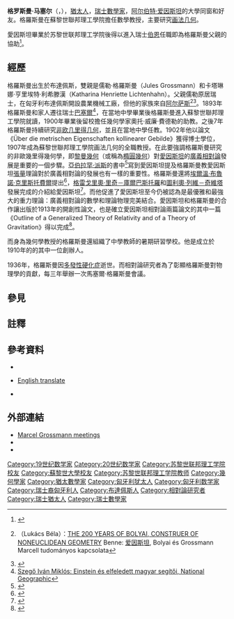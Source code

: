 {{noteTA
|G1=地名
}}
{{Eastern name order|匈牙利语|匈牙利人名}}
{{Infobox_Scientist  
| name = 格罗斯曼·马塞尔<br>Grossmann Marcell
| image = ETH-BIB-Grossmann, Marcel (1878-1936)-Portrait-Portr 01239.tif (cropped).jpg
| birth_date = {{Birth date|1878|4|9|mf=yes}}
| birth_place =  {{AUT-HUN}}[[匈牙利王國|匈牙利王國]][[布達佩斯|布達佩斯]] 
| death_date  = {{Death date and age|1936|9|7|1878|4|9|mf=yes}}
| death_place = {{CHE}}[[蘇黎世|蘇黎世]]
| residence   = 
| citizenship = 
| nationality = 
| fields      = [[數學|數學]]
| work_institution  = 苏黎世联邦理工学院
| alma_mater  = [[苏黎世联邦理工学院|苏黎世联邦理工学院]]<br>[[苏黎世大学|苏黎世大学]]
| doctoral_advisor  = {{link-en|奧托·威廉·費德勒|Otto Wilhelm Fiedler}}
| academic_advisors = 
| notable_students  = 卡爾·梅爾茨
}}

'''格罗斯曼·马塞尔'''（{{lang-hu|Grossmann Marcell}}，{{bd|1878年|4月9日|1936年|9月7日|}}），[[猶太人|猶太人]]，[[瑞士|瑞士]][[數學家|數學家]]，[[阿尔伯特·爱因斯坦|阿尔伯特·爱因斯坦]]的大學同窗和好友。格羅斯曼在蘇黎世聯邦理工學院擔任數學教授，主要研究[[画法几何|画法几何]]。

愛因斯坦畢業於苏黎世联邦理工学院後得以進入瑞士[[伯恩|伯恩]]{{link-de|瑞士聯邦智慧財產局|Eidgenössisches Institut für Geistiges Eigentum|聯邦專利局}}任職即為格羅斯曼父親的協助<ref>{{Cite web |url=http://www.anb.org/articles/13/13-00477.html |title=American National Biography Online: Einstein, Albert |access-date=2014-04-11 |archive-date=2016-03-04 |archive-url=https://web.archive.org/web/20160304111857/http://www.anb.org/articles/13/13-00477.html |dead-url=no }}</ref>。

==經歷==
格羅斯曼出生於布達佩斯，雙親是儒勒·格羅斯曼（Jules Grossmann）和卡塔琳娜·亨里埃特·利希滕漢（Katharina Henriette Lichtenhahn）。父親儒勒原居瑞士，在匈牙利布達佩斯開設農業機械工廠，但他的家族來自[[阿尔萨斯|阿尔萨斯]]<ref name=Lukács>{{link-hu|盧卡奇·貝拉 (物理學家)|Lukács Béla (fizikus)|盧卡奇·貝拉}}（Lukács Béla）：[http://www.rmki.kfki.hu/~lukacs/BOLYAI.htm THE 200 YEARS OF BOLYAI, CONSTRUER OF NONEUCLIDEAN GEOMETRY] {{Wayback|url=http://www.rmki.kfki.hu/~lukacs/BOLYAI.htm |date=20201004210648 }} Benne: [[阿尔伯特·爱因斯坦|爱因斯坦]], Bolyai és Grossmann Marcell tudományos kapcsolata</ref><ref>{{cite web |url=http://www.jinfo.org/Mathematics.html |title=JEWS IN MATHEMATICS |publisher=jinfo.org |accessdate=2011-10-02 |language=pt |archive-date=2021-01-26 |archive-url=https://web.archive.org/web/20210126171031/http://www.jinfo.org/Mathematics.html |dead-url=no }}</ref>。1893年格羅斯曼和家人遷往瑞士[[巴塞爾|巴塞爾]]<ref>[https://archive.is/20050413081636/http://www.geographic.hu/index.php?act=napi&rov=2&id=4598 Szegő Iván Miklós: Einstein és elfeledett magyar segítői, National Geographic]</ref>，在當地中學畢業後格羅斯曼進入蘇黎世聯邦理工學院就讀，1900年畢業後留校擔任幾何學家奧托·威廉·費德勒的助教。之後7年格羅斯曼持續研究[[非欧几里得几何|非欧几里得几何]]，並且在當地中學任教。1902年他以論文《Über die metrischen Eigenschaften kollinearer Gebilde》獲得博士學位，1907年成為蘇黎世聯邦理工學院画法几何的全職教授。在此要強調格羅斯曼研究的非歐幾里得幾何學，即[[黎曼幾何|黎曼幾何]]（或稱為[[橢圓幾何|橢圓幾何]]）對[[阿爾伯特·愛因斯坦|愛因斯坦]]的[[廣義相對論|廣義相對論]]發展是重要的一個步驟。[[亞伯拉罕·派斯|亞伯拉罕·派斯]]的書中<ref>{{cite book | author=Pais, Abraham |title= Subtle is the lord: the science and life of Albert Einstein| year=1982}}</ref>寫到愛因斯坦提及格羅斯曼教愛因斯坦[[張量|張量]]理論對於廣義相對論的發展也有一樣的重要性。格羅斯曼還將[[埃爾溫·布魯諾·克里斯托費爾|埃爾溫·布魯諾·克里斯托費爾]]提出<ref>{{citation|title=Ueber die Transformation der homogenen Differentialausdrücke zweiten Grades|last=Christoffel|first=E.B.|author-link=Elwin Bruno Christoffel|journal=Jour. für die reine und angewandte Mathematik|volume=B. 70|pages=46-70|year=1869|url=http://gdz.sub.uni-goettingen.de/dms/load/img/?PPN=GDZPPN002153882&IDDOC=266356}}</ref>，[[格雷戈里奧·里奇－庫爾巴斯托羅|格雷戈里奧·里奇－庫爾巴斯托羅]]和[[圖利奧·列維－奇維塔|圖利奧·列維－奇維塔]]發展完成的{{link-en|里奇微分|Ricci calculus|絕對微分學}}介紹給愛因斯坦<ref>{{citation|title=Méthodes de calcul différentiel absolu et leurs applications|last=Ricci|first=Gregorio|last2=Levi-Civita|first2=Tullio|journal=Mathematische Annalen|publisher=Springer|volume=54|issue=1-2|date=March 1900|pages=125-201|doi=10.1007/BF01454201|url=http://www.springerlink.com/content/u21237446l22rgg7/fulltext.pdf}}{{Dead link|date=2020年2月 |bot=InternetArchiveBot |fix-attempted=yes }}</ref>。而他促進了愛因斯坦至今仍被認為是最優雅和最強大的重力理論：廣義相對論的數學和理論物理完美結合。愛因斯坦和格羅斯曼的合作讓出版於1913年的開創性論文，也是確立愛因斯坦相對論兩篇論文的其中一篇《Outline of a Generalized Theory of Relativity and of a Theory of Gravitation》得以完成<ref>{{cite journal | last1 = Einstein | first1 = A. | last2 = Grossmann | first2 = M. |title = Entwurf einer verallgemeinerten Relativitätstheorie und einer Theorie der Gravitation |year = 1913| pages = 225-261 }}</ref>。

而身為幾何學教授的格羅斯曼還組織了中學教師的暑期研習學校。他是成立於1910年的{{link-en|瑞士數學學會|Swiss Mathematical Society}}的其中一位創辦人。

1936年，格羅斯曼因[[多發性硬化症|多發性硬化症]]逝世。而相對論研究者為了彰顯格羅斯曼對物理學的貢獻，每三年舉辦一次馬塞爾·格羅斯曼會議。

== 參見 ==
{{link-en|廣義相對論發現史|History of general relativity}}

==註釋==
{{Reflist}}

==參考資料==
*{{cite book | author=Pais, Abraham | title= Subtle is the lord: the science and life of Albert Einstein| location=Oxford | publisher=Oxford University Press | year=1982 | isbn=0-19-853907-X}}
* {{cite journal | last1 = Einstein | first1 = A. | last2 = Grossmann | first2 = M. | year = 1913 | title = Entwurf einer verallgemeinerten Relativitätstheorie und einer Theorie der Gravitation |trans_title = Outline of a Generalized Theory of Relativity and of a Theory of Gravitation | url = | journal = Zeitschrift für Mathematik und Physik | volume = 62 | issue = | pages = 225–261 }} [http://www.pitt.edu/~jdnorton/teaching/GR&Grav_2007/pdf/Einstein_Entwurf_1913.pdf English translate] {{Wayback|url=http://www.pitt.edu/~jdnorton/teaching/GR%26Grav_2007/pdf/Einstein_Entwurf_1913.pdf |date=20200112074002 }}
* {{cite journal | last1 = Einstein | first1 = A. | last2 = Grossmann | first2 = M. | year = 1914 | title = Kovarianzeigenschaften der Feldgleichungen der auf die verallgemeinerte Relativitätstheorie gegründeten Gravitationstheorie  |trans_title = Covariance Properties of the Field Equations of the Theory of Gravitation Based on the Generalized Theory of Relativity | url = | journal = Zeitschrift für Mathematik und Physik | volume = 63 | issue = | pages = 215-225 |bibcode = 1914ZMP....63..215E }}

==外部連結==
* [http://www.icra.it/MG/ Marcel Grossmann meetings] {{Wayback|url=http://www.icra.it/MG/ |date=20061020152838 }}
* {{MacTutor Biography|id=Grossmann}}
* {{MathGenealogy |id=44413}}

{{Authority control}}
{{DEFAULTSORT:Grossmann, Marcel}}
[[Category:19世纪数学家|Category:19世纪数学家]]
[[Category:20世纪数学家|Category:20世纪数学家]]
[[Category:苏黎世联邦理工学院校友|Category:苏黎世联邦理工学院校友]]
[[Category:蘇黎世大學校友|Category:蘇黎世大學校友]]
[[Category:苏黎世联邦理工学院教师|Category:苏黎世联邦理工学院教师]]
[[Category:幾何學家|Category:幾何學家]]
[[Category:猶太數學家|Category:猶太數學家]]
[[Category:匈牙利犹太人|Category:匈牙利犹太人]]
[[Category:匈牙利数学家|Category:匈牙利数学家]]
[[Category:瑞士裔匈牙利人|Category:瑞士裔匈牙利人]]
[[Category:布達佩斯人|Category:布達佩斯人]]
[[Category:相對論研究者|Category:相對論研究者]]
[[Category:瑞士猶太人|Category:瑞士猶太人]]
[[Category:瑞士數學家|Category:瑞士數學家]]